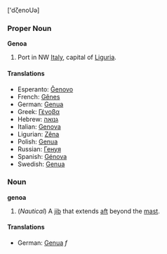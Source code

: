 ['dζenoUə]

===Proper Noun===
'''Genoa'''

#Port in NW [[Italy]], capital of [[Liguria]].

====Translations====

*Esperanto: [[Ĝenovo]]
*French: [[Gênes]]
*German: [[Genua]]
*Greek: [[Γένοβα]]
*Hebrew: [[גנואה]]
*Italian: [[Genova]]
*Ligurian: [[Zêna]]
*Polish: [[Genua]]
*Russian: [[Генуя]]
*Spanish: [[Génova]]
*Swedish: [[Genua]]

===Noun===
'''genoa'''

#(''Nautical'') A [[jib]] that extends [[aft]] beyond the [[mast]].

====Translations====

*German: [[Genua]] ''f''